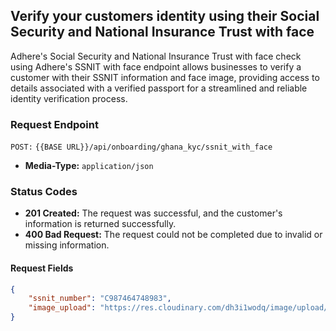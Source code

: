 ## Verify your customers identity using their Social Security and National Insurance Trust with face

Adhere's Social Security and National Insurance Trust with face check using Adhere's SSNIT with face endpoint allows businesses to verify a customer with their SSNIT information and face image, providing access to details associated with a verified passport for a streamlined and reliable identity verification process.

### Request Endpoint

`POST:` `{{BASE URL}}/api/onboarding/ghana_kyc/ssnit_with_face`

- **Media-Type:** `application/json`

### Status Codes
- **201 Created:** The request was successful, and the customer's information is returned successfully.
- **400 Bad Request:** The request could not be completed due to invalid or missing information.

#### Request Fields

```json
{
    "ssnit_number": "C987464748983",
    "image_upload": "https://res.cloudinary.com/dh3i1wodq/image/upload/v1675417496/cbimage_3_drqdoc.jpg"
}
```